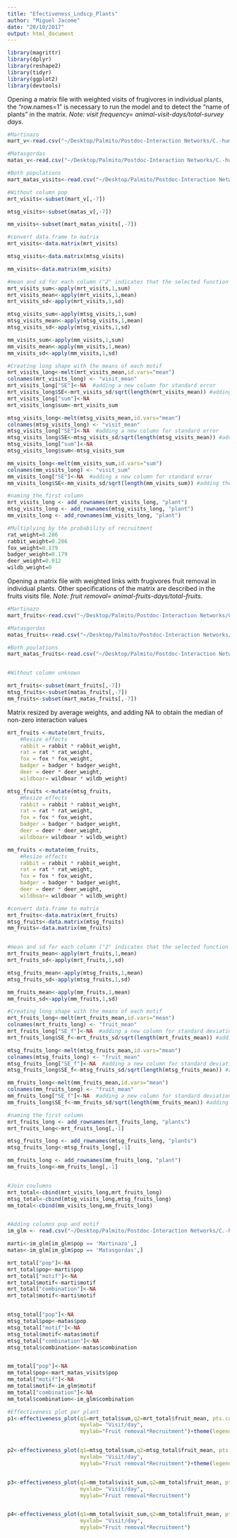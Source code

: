 ```yaml
---
title: "Efectiveness_Lndscp_Plants"
author: "Miguel Jacome"
date: "20/10/2017"
output: html_document
---
```


```r
library(magrittr)
library(dplyr)
library(reshape2)
library(tidyr)
library(ggplot2)
library(devtools)
```


Opening a matrix file with weighted visits of frugivores in individual plants, the "row.names=1" is necessary to run the model and to detect the "name of plants" in the matrix. 
*Note: visit frequency= animal-visit-days/total-survey days.*

```r
#Martinazo
mart_v<-read.csv("~/Desktop/Palmito/Postdoc-Interaction Networks/C.-humilis-Fugivorous-Networks/Visitation rate/mart_visit.csv",header=TRUE,check.names=FALSE,row.names=1)

#Matasgordas
matas_v<-read.csv("~/Desktop/Palmito/Postdoc-Interaction Networks/C.-humilis-Fugivorous-Networks/Visitation rate/matas_visit.csv",header=TRUE,check.names=FALSE,row.names=1)

#Both populations
mart_matas_visits<-read.csv("~/Desktop/Palmito/Postdoc-Interaction Networks/C.-humilis-Fugivorous-Networks/Visitation rate/mart_mat_visit.csv",header=TRUE,check.names=FALSE,row.names=1)
```

```r
#Without column pop
mrt_visits<-subset(mart_v[,-7])

mtsg_visits<-subset(matas_v[,-7])

mm_visits<-subset(mart_matas_visits[,-7])

#convert data.frame to matrix
mrt_visits<-data.matrix(mrt_visits)

mtsg_visits<-data.matrix(mtsg_visits)

mm_visits<-data.matrix(mm_visits)

#mean and sd for each column ("2" indicates that the selected function will be applied to each column ("1" to rows))
mrt_visits_sum<-apply(mrt_visits,1,sum)
mrt_visits_mean<-apply(mrt_visits,1,mean)
mrt_visits_sd<-apply(mrt_visits,1,sd)

mtsg_visits_sum<-apply(mtsg_visits,1,sum)
mtsg_visits_mean<-apply(mtsg_visits,1,mean)
mtsg_visits_sd<-apply(mtsg_visits,1,sd)

mm_visits_sum<-apply(mm_visits,1,sum)
mm_visits_mean<-apply(mm_visits,1,mean)
mm_visits_sd<-apply(mm_visits,1,sd)

#Creating long shape with the means of each motif
mrt_visits_long<-melt(mrt_visits_mean,id.vars="mean")
colnames(mrt_visits_long) <- "visit_mean"
mrt_visits_long["SE"]<-NA  #adding a new column for standard error
mrt_visits_long$SE<-mrt_visits_sd/sqrt(length(mrt_visits_mean)) #adding the values of standard error
mrt_visits_long["sum"]<-NA
mrt_visits_long$sum<-mrt_visits_sum

mtsg_visits_long<-melt(mtsg_visits_mean,id.vars="mean")
colnames(mtsg_visits_long) <- "visit_mean"
mtsg_visits_long["SE"]<-NA  #adding a new column for standard error
mtsg_visits_long$SE<-mtsg_visits_sd/sqrt(length(mtsg_visits_mean)) #adding the values of standard error
mtsg_visits_long["sum"]<-NA
mtsg_visits_long$sum<-mtsg_visits_sum

mm_visits_long<-melt(mm_visits_sum,id.vars="sum")
colnames(mm_visits_long) <- "visit_sum"
mm_visits_long["SE"]<-NA  #adding a new column for standard error
mm_visits_long$SE<-mm_visits_sd/sqrt(length(mm_visits_sum)) #adding the values of standard error

#naming the first column
mrt_visits_long <- add_rownames(mrt_visits_long, "plant")
mtsg_visits_long <- add_rownames(mtsg_visits_long, "plant")
mm_visits_long <- add_rownames(mm_visits_long, "plant")

```



```r

#Multiplying by the probability of recruitment
rat_weight=0.286
rabbit_weight=0.286
fox_weight=0.179
badger_weight=0.179
deer_weight=0.012
wildb_weight=0

```


Opening a matrix file with weighted links with frugivores fruit removal in individual plants. Other specifications of the matrix are described in the fruits visits file. *Note: fruit removal= animal-fruits-days/total-fruits.*
```r
#Martinazo
mart_fruits<-read.csv("~/Desktop/Palmito/Postdoc-Interaction Networks/C.-humilis-Fugivorous-Networks/Fruit removal/mart_fruits.csv",header=TRUE,check.names=FALSE,row.names=1)

#Matasgordas
matas_fruits<-read.csv("~/Desktop/Palmito/Postdoc-Interaction Networks/C.-humilis-Fugivorous-Networks/Fruit removal/matas_fruits.csv",header=TRUE,check.names=FALSE,row.names=1)

#Both poulations
mart_matas_fruits<-read.csv("~/Desktop/Palmito/Postdoc-Interaction Networks/C.-humilis-Fugivorous-Networks/Fruit removal/mart_matas_fruits.csv",header=TRUE,check.names=FALSE,row.names=1)


#Without column unknown

mrt_fruits<-subset(mart_fruits[,-7])
mtsg_fruits<-subset(matas_fruits[,-7])
mm_fruits<-subset(mart_matas_fruits[,-7])
```


Matrix resized by average weights, and adding NA to obtain the median of non-zero interaction values
```r
mrt_fruits <-mutate(mrt_fruits,
    #Resize effects
    rabbit = rabbit * rabbit_weight,
    rat = rat * rat_weight,
    fox = fox * fox_weight,
    badger = badger * badger_weight,
    deer = deer * deer_weight,
    wildboar= wildboar * wildb_weight)

mtsg_fruits <-mutate(mtsg_fruits,
    #Resize effects
    rabbit = rabbit * rabbit_weight,
    rat = rat * rat_weight,
    fox = fox * fox_weight,
    badger = badger * badger_weight,
    deer = deer * deer_weight,
    wildboar= wildboar * wildb_weight)

mm_fruits <-mutate(mm_fruits,
    #Resize effects
    rabbit = rabbit * rabbit_weight,
    rat = rat * rat_weight,
    fox = fox * fox_weight,
    badger = badger * badger_weight,
    deer = deer * deer_weight,
    wildboar= wildboar * wildb_weight)

#convert data.frame to matrix
mrt_fruits<-data.matrix(mrt_fruits)
mtsg_fruits<-data.matrix(mtsg_fruits)
mm_fruits<-data.matrix(mm_fruits)


#mean and sd for each column ("2" indicates that the selected function will be applied to each column ("1" to rows))
mrt_fruits_mean<-apply(mrt_fruits,1,mean)
mrt_fruits_sd<-apply(mrt_fruits,1,sd)

mtsg_fruits_mean<-apply(mtsg_fruits,1,mean)
mtsg_fruits_sd<-apply(mtsg_fruits,1,sd)

mm_fruits_mean<-apply(mm_fruits,1,mean)
mm_fruits_sd<-apply(mm_fruits,1,sd)

#Creating long shape with the means of each motif
mrt_fruits_long<-melt(mrt_fruits_mean,id.vars="mean")
colnames(mrt_fruits_long) <- "fruit_mean"
mrt_fruits_long["SE_f"]<-NA  #adding a new column for standard deviation
mrt_fruits_long$SE_f<-mrt_fruits_sd/sqrt(length(mrt_fruits_mean)) #adding the values of standard deviation

mtsg_fruits_long<-melt(mtsg_fruits_mean,id.vars="mean")
colnames(mtsg_fruits_long) <- "fruit_mean"
mtsg_fruits_long["SE_f"]<-NA  #adding a new column for standard deviation
mtsg_fruits_long$SE_f<-mtsg_fruits_sd/sqrt(length(mtsg_fruits_mean)) #adding the values of standard deviation

mm_fruits_long<-melt(mm_fruits_mean,id.vars="mean")
colnames(mm_fruits_long) <- "fruit_mean"
mm_fruits_long["SE_f"]<-NA  #adding a new column for standard deviation
mm_fruits_long$SE_f<-mm_fruits_sd/sqrt(length(mm_fruits_mean)) #adding the values of standard deviation

#naming the first column
mrt_fruits_long <- add_rownames(mrt_fruits_long, "plants")
mrt_fruits_long<-mrt_fruits_long[,-1]

mtsg_fruits_long <- add_rownames(mtsg_fruits_long, "plants")
mtsg_fruits_long<-mtsg_fruits_long[,-1]

mm_fruits_long <- add_rownames(mm_fruits_long, "plant")
mm_fruits_long<-mm_fruits_long[,-1]


#Join coulumns
mrt_total<-cbind(mrt_visits_long,mrt_fruits_long)
mtsg_total<-cbind(mtsg_visits_long,mtsg_fruits_long)
mm_total<-cbind(mm_visits_long,mm_fruits_long)


#Adding columns pop and motif
im_glm <- read.csv("~/Desktop/Palmito/Postdoc-Interaction Networks/C.-humilis-Fugivorous-Networks/Interaction Motifs/Ant_Mutual_deer/im_lda_4.csv")

marti<-im_glm[im_glm$pop == 'Martinazo',]
matas<-im_glm[im_glm$pop == 'Matasgordas',]

mrt_total["pop"]<-NA
mrt_total$pop<-marti$pop
mrt_total["motif"]<-NA
mrt_total$motif<-marti$motif
mrt_total["combination"]<-NA
mrt_total$motif<-marti$motif


mtsg_total["pop"]<-NA
mtsg_total$pop<-matas$pop
mtsg_total["motif"]<-NA
mtsg_total$motif<-matas$motif
mtsg_total["combination"]<-NA
mtsg_total$combination<-matas$combination


mm_total["pop"]<-NA
mm_total$pop<-mart_matas_visits$pop
mm_total["motif"]<-NA
mm_total$motif<-im_glm$motif
mm_total["combination"]<-NA
mm_total$combination<-im_glm$combination

#Effectiveness plot per plant
p1<-effectiveness_plot(q1=mrt_total$sum,q2=mrt_total$fruit_mean, pts.color= mrt_total$motif,pts.size=3, nlines=20,
                       myxlab= "Visit/day",
                       myylab="Fruit removal*Recruitment")+theme(legend.title =element_blank())+theme(legend.text=element_text(size=rel(1.3)))+ theme(axis.title.x = element_text(size=15),axis.text.x = element_text(vjust=0.5, size=14))+theme(axis.title.y = element_text(size=15),axis.text.y = element_text(vjust=0.5, size=14))


p2<-effectiveness_plot(q1=mtsg_total$sum,q2=mtsg_total$fruit_mean, pts.color= mtsg_total$motif,pts.size=3, label=matas$plant, nlines=16,
                       myxlab= "Visit/day",
                       myylab="Fruit removal*Recruitment")+theme(legend.position = c(0.2,0.9))+theme(legend.title =element_blank())+theme(legend.text=element_text(size=rel(1.3)))+ theme(axis.title.x = element_text(size=15),axis.text.x = element_text(vjust=0.5, size=14))+theme(axis.title.y = element_text(size=15),axis.text.y = element_text(vjust=0.5, size=14))


p3<-effectiveness_plot(q1=mm_total$visit_sum,q2=mm_total$fruit_mean, pts.color=mm_total$pop, pts.size=3, nlines=9,
                       myxlab= "Visit/day",
                       myylab="Fruit removal*Recruitment")


p4<-effectiveness_plot(q1=mm_total$visit_sum,q2=mm_total$fruit_mean, pts.color=mm_total$motif, pts.size=3, nlines=20,
                       myxlab= "Visit/day",
                       myylab="Fruit removal*Recruitment")
```
